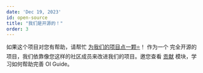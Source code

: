 ```yaml
---
date: 'Dec 19, 2023'
id: open-source
title: "我们是开源的！"
order: 3
---
```


如果这个项目对您有帮助，请帮忙
[为我们的项目点一颗⭐](https://github.com/cpinitiative/usaco-guide)！
作为一个 完全开源的项目，我们依靠像您这样的社区成员来改进我们的项目。邀您查看 [贡献](/general/contributing) 
模块，学习如何帮助完善 OI Guide。
